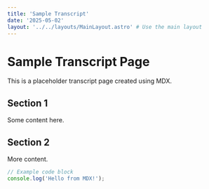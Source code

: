 ```yaml
---
title: 'Sample Transcript'
date: '2025-05-02'
layout: '../../layouts/MainLayout.astro' # Use the main layout
---
```


# Sample Transcript Page

This is a placeholder transcript page created using MDX.

## Section 1

Some content here.

## Section 2

More content.

```javascript
// Example code block
console.log('Hello from MDX!');
```
